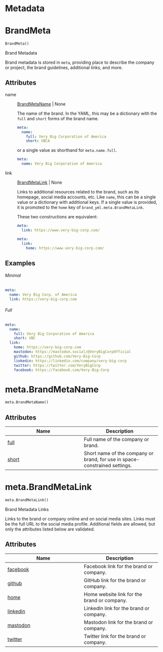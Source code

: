 # Metadata



# BrandMeta { #brand_yml.BrandMeta }

```python
BrandMeta()
```

Brand Metadata

Brand metadata is stored in `meta`, providing place to describe the company
or project, the brand guidelines, additional links, and more.

## Attributes {.doc-section .doc-section-attributes}

name

:   [BrandMetaName](`brand_yml.meta.BrandMetaName`) \| None

    The name of the brand. In the YAML, this may be a dictionary with the
    `full` and `short` forms of the brand name.

    ```yaml
    meta:
      name:
        full: Very Big Corporation of America
        short: VBCA
    ```

    or a single value as shorthand for `meta.name.full`.

    ```yaml
    meta:
      name: Very Big Corporation of America
    ```

link

:   [BrandMetaLink](`brand_yml.meta.BrandMetaLink`) \| None

    Links to additional resources related to the brand, such as its
    homepage, social media accounts, etc. Like `name`, this can be a single
    value or a dictionary with additional keys. If a single value is
    provided, it is promoted to the `home` key of
    `brand_yml.meta.BrandMetaLink`.

    These two constructions are equivalent:

    ```yaml
    meta:
      link: https://www.very-big-corp.com/
    ```

    ```yaml
    meta:
      link:
        home: https://www.very-big-corp.com/
    ```

## Examples {.doc-section .doc-section-examples}

::: {.panel-tabset}


###### Minimal

```.yaml
meta:
  name: Very Big Corp. of America
  link: https://very-big-corp.com
```



###### Full

```.yaml
meta:
  name:
    full: Very Big Corporation of America
    short: VBC
  link:
    home: https://very-big-corp.com
    mastodon: https://mastodon.social/@VeryBigCorpOfficial
    github: https://github.com/Very-Big-Corp
    linkedin: https://linkedin.com/company/very-big-corp
    twitter: https://twitter.com/VeryBigCorp
    facebook: https://facebook.com/Very-Big-Corp
```

:::

# meta.BrandMetaName { #brand_yml.meta.BrandMetaName }

```python
meta.BrandMetaName()
```



## Attributes

| Name | Description |
| --- | --- |
| [full](#brand_yml.meta.BrandMetaName.full) | Full name of the company or brand. |
| [short](#brand_yml.meta.BrandMetaName.short) | Short name of the company or brand, for use in space-constrained settings. |

# meta.BrandMetaLink { #brand_yml.meta.BrandMetaLink }

```python
meta.BrandMetaLink()
```

Brand Metadata Links

Links to the brand or company online and on social media sites. Links must
be the full URL to the social media profile. Additional fields are allowed,
but only the attributes listed below are validated.

## Attributes

| Name | Description |
| --- | --- |
| [facebook](#brand_yml.meta.BrandMetaLink.facebook) | Facebook link for the brand or company. |
| [github](#brand_yml.meta.BrandMetaLink.github) | GitHub link for the brand or company. |
| [home](#brand_yml.meta.BrandMetaLink.home) | Home website link for the brand or company. |
| [linkedin](#brand_yml.meta.BrandMetaLink.linkedin) | LinkedIn link for the brand or company. |
| [mastodon](#brand_yml.meta.BrandMetaLink.mastodon) | Mastodon link for the brand or company. |
| [twitter](#brand_yml.meta.BrandMetaLink.twitter) | Twitter link for the brand or company. |
